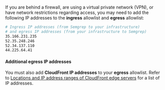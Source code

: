 If you are behind a firewall, are using a virtual private network (VPN), or have network restrictions regarding access, you may need to add the following IP addresses to the **ingress** allowlist and **egress** allowlist:

```bash
# Ingress IP addresses (from Semgrep to your infrastructure)
# and egress IP addresses (from your infrastructure to Semgrep)
35.166.231.235
52.35.248.246
52.34.137.110
44.225.64.41
```

#### Additional egress IP addresses

You must also add **CloudFront IP addresses** to your **egress** allowlist. Refer to [<i class="fas fa-external-link fa-xs"></i> Locations and IP address ranges of CloudFront edge servers](https://docs.aws.amazon.com/AmazonCloudFront/latest/DeveloperGuide/LocationsOfEdgeServers.html) for a list of IP addresses.
